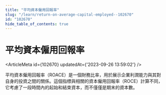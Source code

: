 ```yaml
---
title: "平均資本僱用回報率"
slug: "/learn/return-on-average-capital-employed--102670"
id: "102670"
hide_table_of_contents: true
---
```



# 平均資本僱用回報率

<ArticleMeta id={102670} updatedAt={'2023-09-26 13:59:02'} />
<div className='border-solid border-b border-t-0 my-4 border-[var(--ifm-color-gray-300)]' />

平均資本僱用回報率（ROACE）是一個財務比率，用於展示企業利潤能力與其對自身的投資之間的關係。這個指標與相關的資本僱用回報率（ROCE）計算不同，它考慮了一段時間內的起始和結束資本，而不僅僅是期末的資本數。
